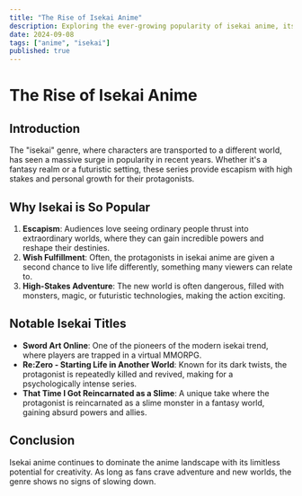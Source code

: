 ```yaml
---
title: "The Rise of Isekai Anime"
description: Exploring the ever-growing popularity of isekai anime, its appeal, and notable titles that have shaped the genre.
date: 2024-09-08
tags: ["anime", "isekai"]
published: true
---
```


# The Rise of Isekai Anime

## Introduction
The "isekai" genre, where characters are transported to a different world, has seen a massive surge in popularity in recent years. Whether it's a fantasy realm or a futuristic setting, these series provide escapism with high stakes and personal growth for their protagonists.

## Why Isekai is So Popular
1. **Escapism**: Audiences love seeing ordinary people thrust into extraordinary worlds, where they can gain incredible powers and reshape their destinies.
2. **Wish Fulfillment**: Often, the protagonists in isekai anime are given a second chance to live life differently, something many viewers can relate to.
3. **High-Stakes Adventure**: The new world is often dangerous, filled with monsters, magic, or futuristic technologies, making the action exciting.

## Notable Isekai Titles
- **Sword Art Online**: One of the pioneers of the modern isekai trend, where players are trapped in a virtual MMORPG.
- **Re:Zero - Starting Life in Another World**: Known for its dark twists, the protagonist is repeatedly killed and revived, making for a psychologically intense series.
- **That Time I Got Reincarnated as a Slime**: A unique take where the protagonist is reincarnated as a slime monster in a fantasy world, gaining absurd powers and allies.

## Conclusion
Isekai anime continues to dominate the anime landscape with its limitless potential for creativity. As long as fans crave adventure and new worlds, the genre shows no signs of slowing down.